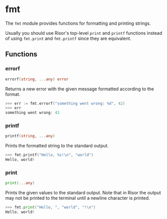 
# fmt

The `fmt` module provides functions for formatting and printing strings.

Usually you should use Risor's top-level `print` and `printf` functions instead
of using `fmt.print` and `fmt.printf` since they are equivalent.


## Functions

### errorf

```go filename="Function signature"
errorf(string, ...any) error
```

Returns a new error with the given message formatted according to the format.

```go filename="Example"
>>> err := fmt.errorf("something went wrong: %d", 42)
>>> err
something went wrong: 42
```

### printf

```go filename="Function signature"
printf(string, ...any)
```

Prints the formatted string to the standard output.

```go filename="Example"
>>> fmt.printf("Hello, %s!\n", "world")
Hello, world!
```

### print

```go filename="Function signature"
print(...any)
```

Prints the given values to the standard output. Note that in Risor the output
may not be printed to the terminal until a newline character is printed.

```go filename="Example"
>>> fmt.print("Hello, ", "world", "!\n")
Hello, world!
```
